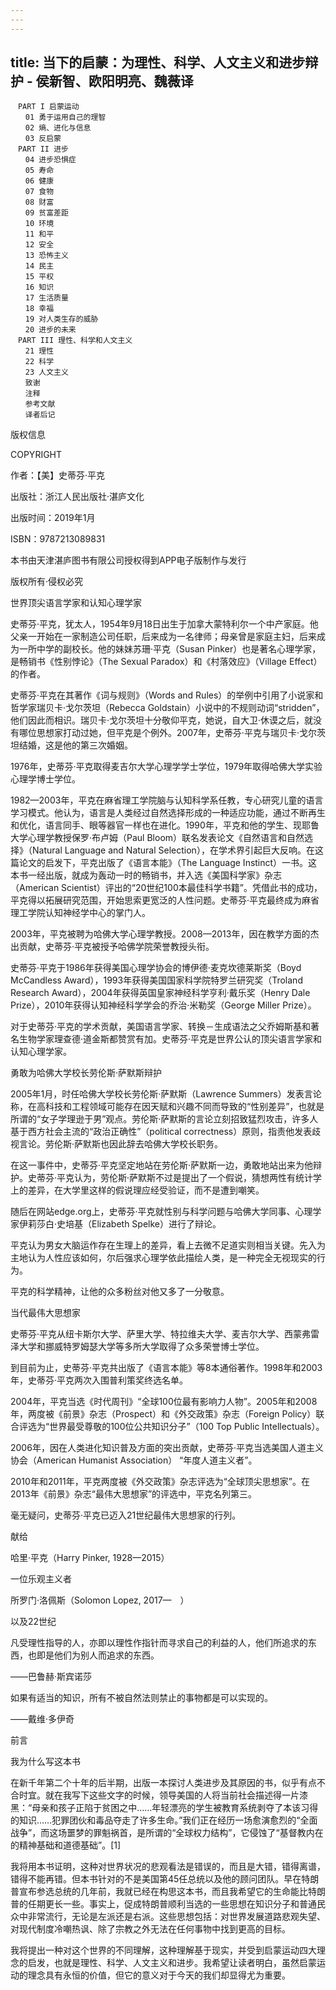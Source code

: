 ```yaml
---
---
---
```

title: 当下的启蒙：为理性、科学、人文主义和进步辩护 - 侯新智、欧阳明亮、魏薇译
---


```
　PART I 启蒙运动
　　01 勇于运用自己的理智
　　02 熵、进化与信息
　　03 反启蒙
　PART II 进步
　　04 进步恐惧症
　　05 寿命
　　06 健康
　　07 食物
　　08 财富
　　09 贫富差距
　　10 环境
　　11 和平
　　12 安全
　　13 恐怖主义
　　14 民主
　　15 平权
　　16 知识
　　17 生活质量
　　18 幸福
　　19 对人类生存的威胁
　　20 进步的未来
　PART III 理性、科学和人文主义
　　21 理性
　　22 科学
　　23 人文主义
　　致谢
　　注释
　　参考文献
　　译者后记
```

版权信息

COPYRIGHT

作者：【美】史蒂芬·平克

出版社：浙江人民出版社·湛庐文化

出版时间：2019年1月

ISBN：9787213089831

本书由天津湛庐图书有限公司授权得到APP电子版制作与发行

版权所有·侵权必究





世界顶尖语言学家和认知心理学家


史蒂芬·平克，犹太人，1954年9月18日出生于加拿大蒙特利尔一个中产家庭。他父亲一开始在一家制造公司任职，后来成为一名律师；母亲曾是家庭主妇，后来成为一所中学的副校长。他的妹妹苏珊·平克（Susan Pinker）也是著名心理学家，是畅销书《性别悖论》（The Sexual Paradox）和《村落效应》（Village Effect）的作者。

史蒂芬·平克在其著作《词与规则》（Words and Rules）的举例中引用了小说家和哲学家瑞贝卡·戈尔茨坦（Rebecca Goldstain）小说中的不规则动词“stridden”，他们因此而相识。瑞贝卡·戈尔茨坦十分敬仰平克，她说，自大卫·休谟之后，就没有哪位思想家打动过她，但平克是个例外。2007年，史蒂芬·平克与瑞贝卡·戈尔茨坦结婚，这是他的第三次婚姻。



1976年，史蒂芬·平克取得麦吉尔大学心理学学士学位，1979年取得哈佛大学实验心理学博士学位。

1982—2003年，平克在麻省理工学院脑与认知科学系任教，专心研究儿童的语言学习模式。他认为，语言是人类经过自然选择形成的一种适应功能，通过不断再生和优化，语言同手、眼等器官一样也在进化。1990年，平克和他的学生、现耶鲁大学心理学教授保罗·布卢姆（Paul Bloom）联名发表论文《自然语言和自然选择》（Natural Language and Natural Selection），在学术界引起巨大反响。在这篇论文的启发下，平克出版了《语言本能》（The Language Instinct）一书。这本书一经出版，就成为轰动一时的畅销书，并入选《美国科学家》杂志（American Scientist）评出的“20世纪100本最佳科学书籍”。凭借此书的成功，平克得以拓展研究范围，开始思索更宽泛的人性问题。史蒂芬·平克最终成为麻省理工学院认知神经学中心的掌门人。

2003年，平克被聘为哈佛大学心理学教授。2008—2013年，因在教学方面的杰出贡献，史蒂芬·平克被授予哈佛学院荣誉教授头衔。

史蒂芬·平克于1986年获得美国心理学协会的博伊德·麦克坎德莱斯奖（Boyd McCandless Award），1993年获得美国国家科学院特罗兰研究奖（Troland Research Award），2004年获得英国皇家神经科学亨利·戴乐奖（Henry Dale Prize），2010年获得认知神经科学学会的乔治·米勒奖（George Miller Prize）。

对于史蒂芬·平克的学术贡献，美国语言学家、转换－生成语法之父乔姆斯基和著名生物学家理查德·道金斯都赞赏有加。史蒂芬·平克是世界公认的顶尖语言学家和认知心理学家。


勇敢为哈佛大学校长劳伦斯·萨默斯辩护




2005年1月，时任哈佛大学校长劳伦斯·萨默斯（Lawrence Summers）发表言论称，在高科技和工程领域可能存在因天赋和兴趣不同而导致的“性别差异”，也就是所谓的“女子学理逊于男”观点。劳伦斯·萨默斯的言论立刻招致猛烈攻击，许多人基于西方社会主流的“政治正确性”（political correctness）原则，指责他发表歧视言论。劳伦斯·萨默斯也因此辞去哈佛大学校长职务。

在这一事件中，史蒂芬·平克坚定地站在劳伦斯·萨默斯一边，勇敢地站出来为他辩护。史蒂芬·平克认为，劳伦斯·萨默斯不过是提出了一个假说，猜想两性有统计学上的差异，在大学里这样的假说理应经受验证，而不是遭到嘲笑。

随后在网站edge.org上，史蒂芬·平克就性别与科学问题与哈佛大学同事、心理学家伊莉莎白·史培基（Elizabeth Spelke）进行了辩论。

平克认为男女大脑运作存在生理上的差异，看上去微不足道实则相当关键。先入为主地认为人性应该如何，尔后强求心理学依此描绘人类，是一种完全无视现实的行为。

平克的科学精神，让他的众多粉丝对他又多了一分敬意。


当代最伟大思想家




史蒂芬·平克从纽卡斯尔大学、萨里大学、特拉维夫大学、麦吉尔大学、西蒙弗雷泽大学和挪威特罗姆瑟大学等多所大学取得了众多荣誉博士学位。

到目前为止，史蒂芬·平克共出版了《语言本能》等8本通俗著作。1998年和2003年，史蒂芬·平克两次入围普利策奖终选名单。

2004年，平克当选《时代周刊》“全球100位最有影响力人物”。2005年和2008年，两度被《前景》杂志（Prospect）和《外交政策》杂志（Foreign Policy）联合评选为“世界最受尊敬的100位公共知识分子”（100 Top Public Intellectuals）。



2006年，因在人类进化知识普及方面的突出贡献，史蒂芬·平克当选美国人道主义协会（American Humanist Association） “年度人道主义者”。

2010年和2011年，平克两度被《外交政策》杂志评选为“全球顶尖思想家”。在2013年《前景》杂志“最伟大思想家”的评选中，平克名列第三。

毫无疑问，史蒂芬·平克已迈入21世纪最伟大思想家的行列。





献给

哈里·平克（Harry Pinker, 1928—2015）

一位乐观主义者

所罗门·洛佩斯（Solomon Lopez, 2017—　）

以及22世纪





凡受理性指导的人，亦即以理性作指针而寻求自己的利益的人，他们所追求的东西，也即是他们为别人而追求的东西。

——巴鲁赫·斯宾诺莎

如果有适当的知识，所有不被自然法则禁止的事物都是可以实现的。

——戴维·多伊奇





前言

我为什么写这本书

在新千年第二个十年的后半期，出版一本探讨人类进步及其原因的书，似乎有点不合时宜。就在我写下这些文字的时候，领导美国的人将当前社会描述得一片漆黑：“母亲和孩子正陷于贫困之中……年轻漂亮的学生被教育系统剥夺了本该习得的知识……犯罪团伙和毒品夺走了许多生命。”我们正在经历一场愈演愈烈的“全面战争”，而这场噩梦的罪魁祸首，是所谓的“全球权力结构”，它侵蚀了“基督教内在的精神基础和道德基础”。[1]

我将用本书证明，这种对世界状况的悲观看法是错误的，而且是大错，错得离谱，错得不能再错。但本书针对的不是美国第45任总统以及他的顾问团队。早在特朗普宣布参选总统的几年前，我就已经在构思这本书，而且我希望它的生命能比特朗普的任期更长一些。事实上，促成特朗普顺利当选的一些思想在知识分子和普通民众中非常流行，无论是左派还是右派。这些思想包括：对世界发展道路悲观失望、对现代制度冷嘲热讽、除了宗教之外无法在任何事物中找到更高的目标。

我将提出一种对这个世界的不同理解，这种理解基于现实，并受到启蒙运动四大理念的启发，也就是理性、科学、人文主义和进步。我希望让读者明白，虽然启蒙运动的理念具有永恒的价值，但它的意义对于今天的我们却显得尤为重要。